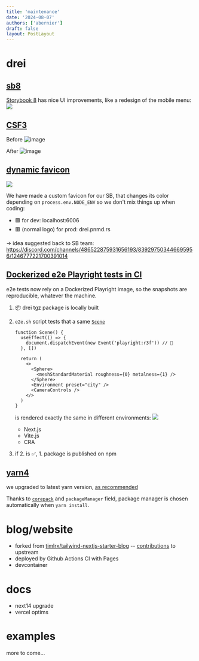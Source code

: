 ```yaml
---
title: 'maintenance'
date: '2024-08-07'
authors: ['abernier']
draft: false
layout: PostLayout
---
```


# drei

## [sb8](https://github.com/pmndrs/drei/pull/1967)

[Storybook 8](https://storybook.js.org/blog/storybook-8/) has nice UI improvements, like a redesign of the mobile menu:
![](/static/images/post-maintenance-sb8-menu.png)

## [CSF3](https://github.com/pmndrs/drei/pull/1974)

Before
![image](https://github.com/pmndrs/drei/assets/76580/aa618308-4d2e-4569-a959-7f33235101ee)

After
![image](https://github.com/pmndrs/drei/assets/76580/d97d8d18-8d4e-46fe-9d52-2e75770e6872)

## [dynamic favicon](https://github.com/pmndrs/drei/pull/1975)

![](https://github.com/pmndrs/drei/assets/76580/d7ee909f-c29d-4f9c-b035-ab2cb77c44e3)

We have made a custom favicon for our SB, that changes its color depending on `process.env.NODE_ENV` so we don't mix things up when coding:

- 🟩 for dev: localhost:6006
- 🟥 (normal logo) for prod: drei.pnmd.rs

-> idea suggested back to SB team: https://discord.com/channels/486522875931656193/839297503446695956/1246777221700391014

## [Dockerized e2e Playright tests in CI](https://github.com/pmndrs/drei/pull/2037)

e2e tests now rely on a Dockerized Playright image, so the snapshots are reproducible, whatever the machine.

1. 📦 drei tgz package is locally built
2. `e2e.sh` script tests that a same [`Scene`](https://github.com/pmndrs/drei/blob/master/test/e2e/App.jsx)

   ```tsx
   function Scene() {
     useEffect(() => {
       document.dispatchEvent(new Event('playright:r3f')) // 📸
     }, [])

     return (
       <>
         <Sphere>
           <meshStandardMaterial roughness={0} metalness={1} />
         </Sphere>
         <Environment preset="city" />
         <CameraControls />
       </>
     )
   }
   ```

   is rendered exactly the same in different environments:
   ![](https://github.com/pmndrs/drei/blob/master/test/e2e/snapshot.test.js-snapshots/should-match-previous-one-1-linux.png?raw=true)

   - Next.js
   - Vite.js
   - CRA

3. if 2. is ✅, 1. package is published on npm

## [yarn4](https://github.com/pmndrs/drei/pull/2045)

we upgraded to latest yarn version, [as recommended](https://yarnpkg.com/migration/overview)

Thanks to [`corepack`](https://www.totaltypescript.com/how-to-use-corepack) and `packageManager` field, package manager is chosen automatically when `yarn install`.

# blog/website

- forked from [timlrx/tailwind-nextjs-starter-blog](https://github.com/timlrx/tailwind-nextjs-starter-blog) -- [contributions](https://github.com/timlrx/tailwind-nextjs-starter-blog/pulls?q=is%3Apr+author%3Aabernier+is%3Amerged+) to upstream
- deployed by Github Actions CI with Pages
- devcontainer

# docs

- next14 upgrade
- vercel optims

# examples

more to come...
